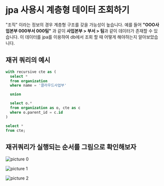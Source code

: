 # jpa 사용시 계층형 데이터 조회하기


"조직" 이라는 정보의 경우 계층형 구조를 갖을 가능성이 높습니다.
예를 들어 **"OOO사업본부 000부서 000팀"** 과 같이 **사업본부 > 부서 > 팀**과 같이 데이터가 존재할 수 있습니다.
이 데이터를 jpa를 이용하여 db에서 조회 할 때 어떻게 해야하는지 알아보았습니다.

## 재귀 쿼리의 예시

```sql
with recursive cte as (
  select *
  from organization
  where name = '클라우드사업부'

  union

  select o.*
  from organization as o, cte as c
  where o.parent_id = c.id
)

select *
from cte;
```

## 재귀쿼리가 실행되는 순서를 그림으로 확인해보자

![picture 0](./images/retrieving-hierarchical-data-with-jpa-1696402092695.png)  

![picture 1](./images/retrieving-hierarchical-data-with-jpa-1696402126356.png)  

![picture 2](./images/retrieving-hierarchical-data-with-jpa-1696402149839.png)  
